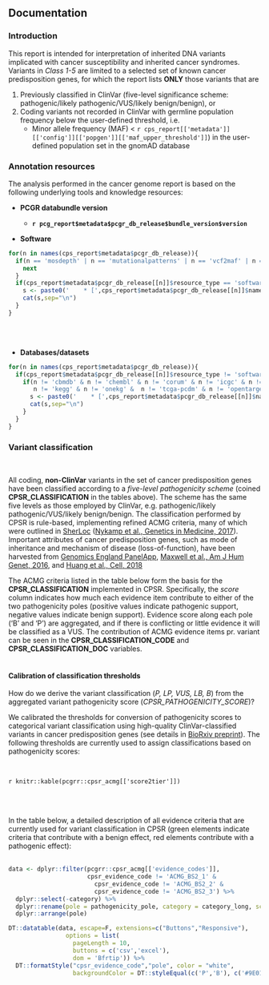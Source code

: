 ## Documentation

### Introduction

This report is intended for interpretation of inherited DNA variants implicated with cancer susceptibility and inherited cancer syndromes. Variants in *Class 1-5* are limited to a selected set of known cancer predisposition genes, for which the report lists __ONLY__ those variants that are

1. Previously classified in ClinVar (five-level significance scheme: pathogenic/likely pathogenic/VUS/likely benign/benign), or
2. Coding variants not recorded in ClinVar with germline population frequency below the user-defined threshold, i.e. 
    * Minor allele frequency (MAF) < `r cps_report[['metadata']][['config']][['popgen']][['maf_upper_threshold']]`) in the user-defined population set in the gnomAD database


### Annotation resources

The analysis performed in the cancer genome report is based on the following underlying tools and knowledge resources:

* __PCGR databundle version__

  * __`r pcg_report$metadata$pcgr_db_release$bundle_version$version`__


* __Software__ 
```r
for(n in names(cps_report$metadata$pcgr_db_release)){
  if(n == 'mosdepth' | n == 'mutationalpatterns' | n == 'vcf2maf' | n == 'bundle_version'){
    next
  }
  if(cps_report$metadata$pcgr_db_release[[n]]$resource_type == 'software'){
    s <- paste0('    * [',cps_report$metadata$pcgr_db_release[[n]]$name,'](',cps_report$metadata$pcgr_db_release[[n]]$url,') - ',cps_report$metadata$pcgr_db_release[[n]]$description, ' (',cps_report$metadata$pcgr_db_release[[n]]$version,')')
    cat(s,sep="\n")
  }
}

```
<br><br>

* __Databases/datasets__ 
```r
for(n in names(cps_report$metadata$pcgr_db_release)){
  if(cps_report$metadata$pcgr_db_release[[n]]$resource_type != 'software'){
    if(n != 'cbmdb' & n != 'chembl' & n != 'corum' & n != 'icgc' & n != 'bundle_version' & n != 'tcga' & n != 'cosmic' & n != 'dgidb' & n != 'ct' & 
       n != 'kegg' & n != 'onekg' &  n != 'tcga-pcdm' & n != 'opentargets'){
      s <- paste0('    * [',cps_report$metadata$pcgr_db_release[[n]]$name,'](',cps_report$metadata$pcgr_db_release[[n]]$url,') - ',cps_report$metadata$pcgr_db_release[[n]]$description, ' (',cps_report$metadata$pcgr_db_release[[n]]$version,')')
      cat(s,sep="\n")
    }
  }
}

```

### Variant classification

<br>

All coding, <b>non-ClinVar</b> variants in the set of cancer predisposition genes have been classified according to a <i>five-level pathogenicity scheme</i> (coined <b>CPSR_CLASSIFICATION</b> in the tables above). The scheme has the same five levels as those employed by ClinVar, e.g. pathogenic/likely pathogenic/VUS/likely benign/benign. The classification performed by CPSR is rule-based, implementing refined ACMG criteria, many of which were outlined in [SherLoc](https://www.invitae.com/en/variant-classification/) ([Nykamp et al., Genetics in Medicine, 2017](https://www.ncbi.nlm.nih.gov/pubmed/28492532)). Important attributes of cancer predisposition genes, such as mode of inheritance and mechanism of disease (loss-of-function), have been harvested from [Genomics England PanelApp](https://panelapp.genomicsengland.co.uk/), [Maxwell et al., Am J Hum Genet, 2016](https://www.ncbi.nlm.nih.gov/pubmed/27153395), and [Huang et al., Cell, 2018](https://www.ncbi.nlm.nih.gov/pubmed/29625052)

The ACMG criteria listed in the table below form the basis for the <b>CPSR_CLASSIFICATION</b> implemented in CPSR. Specifically, the <i>score</i> column indicates how much each evidence item contribute to either of the two pathogenicity poles (positive values indicate pathogenic support, negative values indicate benign support). Evidence score along each pole ('B' and 'P') are aggregated, and if there is conflicting or little evidence it will be classified as a VUS. The contribution of ACMG evidence items pr. variant can be seen in the <b>CPSR_CLASSIFICATION_CODE</b> and <b>CPSR_CLASSIFICATION_DOC</b> variables.
<br><br>

#### Calibration of classification thresholds 

How do we derive the variant classification (<i>P, LP, VUS, LB, B</i>) from the aggregated variant pathogenicity score (<i>CPSR_PATHOGENICITY_SCORE</i>)?

We calibrated the thresholds for conversion of pathogenicity scores to categorical variant classification using high-quality ClinVar-classified variants in cancer predisposition genes (see details in [BioRxiv preprint](https://doi.org/10.1101/846089)). The following thresholds are currently used to assign classifications based on pathogenicity scores:

<br>

`r knitr::kable(pcgrr::cpsr_acmg[['score2tier']])`

<br><br>

In the table below, a detailed description of all evidence criteria that are currently used for variant classification in CPSR (green elements indicate criteria that contribute with a benign effect, red elements contribute with a pathogenic effect):<br><br>


```r
data <- dplyr::filter(pcgrr::cpsr_acmg[['evidence_codes']], 
                      cpsr_evidence_code != 'ACMG_BS2_1' & 
                        cpsr_evidence_code != 'ACMG_BS2_2' & 
                        cpsr_evidence_code != 'ACMG_BS2_3') %>% 
  dplyr::select(-category) %>% 
  dplyr::rename(pole = pathogenicity_pole, category = category_long, score = path_score) %>% 
  dplyr::arrange(pole)

DT::datatable(data, escape=F, extensions=c("Buttons","Responsive"), 
                options = list(
                  pageLength = 10,
                  buttons = c('csv','excel'),
                  dom = 'Bfrtip')) %>%
  DT::formatStyle("cpsr_evidence_code","pole", color = "white", 
                  backgroundColor = DT::styleEqual(c('P','B'), c('#9E0142','#077009')))
```


